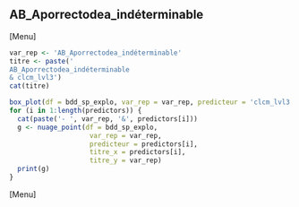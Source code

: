 ##  AB_Aporrectodea_indéterminable
[Menu]
```r
var_rep <- 'AB_Aporrectodea_indéterminable'
titre <- paste('
AB_Aporrectodea_indéterminable
& clcm_lvl3')
cat(titre)

box_plot(df = bdd_sp_explo, var_rep = var_rep, predicteur = 'clcm_lvl3', titre_x = 'clcm_lvl3', titre_y = var_rep)
for (i in 1:length(predictors)) {
  cat(paste('- ', var_rep, '&', predictors[i]))
  g <- nuage_point(df = bdd_sp_explo,
                    var_rep = var_rep,
                    predicteur = predictors[i],
                    titre_x = predictors[i],
                    titre_y = var_rep)
  print(g)
}
```
[Menu] 



